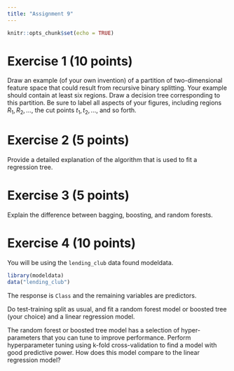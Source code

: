 ```yaml
---
title: "Assignment 9"
---
```


```r
knitr::opts_chunk$set(echo = TRUE)
```

# Exercise 1 (10 points)

Draw an example (of your own invention) of a partition of two-dimensional feature space that could result from recursive binary splitting. Your example should contain at least six regions. Draw a decision tree corresponding to this partition. Be sure to label all aspects of your figures, including regions $R_1, R_2, ...$, the cut points $t_1, t_2, ...$, and so forth.

# Exercise 2 (5 points)

Provide a detailed explanation of the algorithm that is used to fit a regression tree.

# Exercise 3 (5 points)

Explain the difference between bagging, boosting, and random forests.

# Exercise 4 (10 points)

You will be using the `lending_club` data found modeldata. 

```r
library(modeldata)
data("lending_club")
```

The response is `Class` and the remaining variables are predictors.

Do test-training split as usual, and fit a random forest model or boosted tree (your choice) and a linear regression model.

The random forest or boosted tree model has a selection of hyper-parameters that you can tune to improve performance. Perform hyperparameter tuning using k-fold cross-validation to find a model with good predictive power. How does this model compare to the linear regression model?
